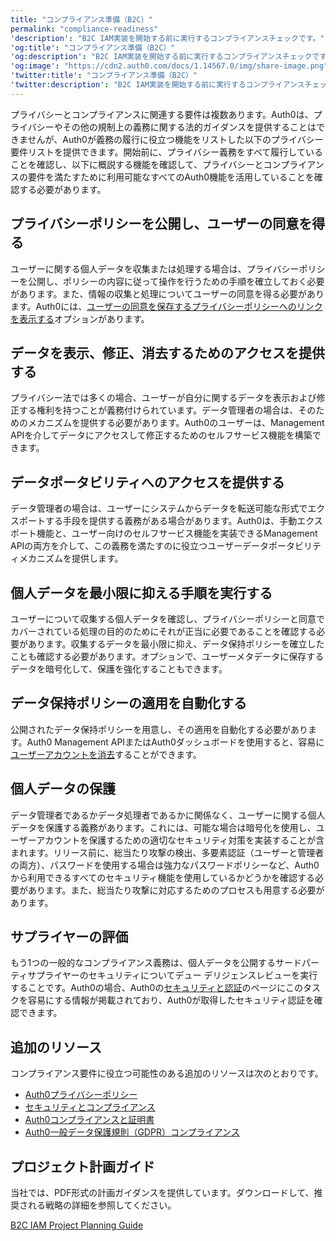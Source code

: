 ```yaml
---
title: "コンプライアンス準備（B2C）"
permalink: "compliance-readiness"
'description': "B2C IAM実装を開始する前に実行するコンプライアンスチェックです。"
'og:title': "コンプライアンス準備（B2C）"
'og:description': "B2C IAM実装を開始する前に実行するコンプライアンスチェックです。"
'og:image': "https://cdn2.auth0.com/docs/1.14567.0/img/share-image.png"
'twitter:title': "コンプライアンス準備（B2C）"
'twitter:description': "B2C IAM実装を開始する前に実行するコンプライアンスチェックです。"
---
```


プライバシーとコンプライアンスに関連する要件は複数あります。Auth0は、プライバシーやその他の規制上の義務に関する法的ガイダンスを提供することはできませんが、Auth0が義務の履行に役立つ機能をリストした以下のプライバシー要件リストを提供できます。開始前に、プライバシー義務をすべて履行していることを確認し、以下に概説する機能を確認して、プライバシーとコンプライアンスの要件を満たすために利用可能なすべてのAuth0機能を活用していることを確認する必要があります。

## プライバシーポリシーを公開し、ユーザーの同意を得る

ユーザーに関する個人データを収集または処理する場合は、プライバシーポリシーを公開し、ポリシーの内容に従って操作を行うための手順を確立しておく必要があります。また、情報の収集と処理についてユーザーの同意を得る必要があります。Auth0には、[ユーザーの同意を保存するプライバシーポリシーへのリンクを表示する](/ja-jp/secure/data-privacy-and-compliance/gdpr)オプションがあります。

## データを表示、修正、消去するためのアクセスを提供する

プライバシー法では多くの場合、ユーザーが自分に関するデータを表示および修正する権利を持つことが義務付けられています。データ管理者の場合は、そのためのメカニズムを提供する必要があります。Auth0のユーザーは、<Tooltip data-tooltip-id="react-containers-DefinitionTooltip-0" href="/ja-jp/glossary?term=management-api" tip="Management API: 顧客が管理タスクを実行できるようにするための製品。" cta="用語集の表示">Management API</Tooltip>を介してデータにアクセスして修正するためのセルフサービス機能を構築できます。

## データポータビリティへのアクセスを提供する

データ管理者の場合は、ユーザーにシステムからデータを転送可能な形式でエクスポートする手段を提供する義務がある場合があります。Auth0は、手動エクスポート機能と、ユーザー向けのセルフサービス機能を実装できるManagement APIの両方を介して、この義務を満たすのに役立つユーザーデータポータビリティメカニズムを提供します。

## 個人データを最小限に抑える手順を実行する

ユーザーについて収集する個人データを確認し、プライバシーポリシーと同意でカバーされている処理の目的のためにそれが正当に必要であることを確認する必要があります。収集するデータを最小限に抑え、データ保持ポリシーを確立したことも確認する必要があります。オプションで、ユーザーメタデータに保存するデータを暗号化して、保護を強化することもできます。

## データ保持ポリシーの適用を自動化する

公開されたデータ保持ポリシーを用意し、その適用を自動化する必要があります。Auth0 Management APIまたはAuth0ダッシュボードを使用すると、容易に[ユーザーアカウントを消去](/ja-jp/secure/data-privacy-and-compliance/gdpr/gdpr-right-to-access-correct-and-erase-data)することができます。

## 個人データの保護

データ管理者であるかデータ処理者であるかに関係なく、ユーザーに関する個人データを保護する義務があります。これには、可能な場合は暗号化を使用し、ユーザーアカウントを保護するための適切なセキュリティ対策を実装することが含まれます。リリース前に、総当たり攻撃の検出、多要素認証（ユーザーと管理者の両方）、パスワードを使用する場合は強力なパスワードポリシーなど、Auth0から利用できるすべてのセキュリティ機能を使用しているかどうかを確認する必要があります。また、総当たり攻撃に対応するためのプロセスも用意する必要があります。

## サプライヤーの評価

もう1つの一般的なコンプライアンス義務は、個人データを公開するサードパーティサプライヤーのセキュリティについてデュー デリジェンスレビューを実行することです。Auth0の場合、Auth0の[セキュリティと認証](https://auth0.com/security/)のページにこのタスクを容易にする情報が掲載されており、Auth0が取得したセキュリティ認証を確認できます。

## 追加のリソース

コンプライアンス要件に役立つ可能性のある追加のリソースは次のとおりです。

* [Auth0プライバシーポリシー](https://auth0.com/privacy)
* [セキュリティとコンプライアンス](https://auth0.com/security/)
* [Auth0コンプライアンスと証明書](/ja-jp/secure/data-privacy-and-compliance)
* [Auth0一般データ保護規則（GDPR）コンプライアンス](/ja-jp/secure/data-privacy-and-compliance/gdpr)

## プロジェクト計画ガイド

当社では、PDF形式の計画ガイダンスを提供しています。ダウンロードして、推奨される戦略の詳細を参照してください。

[B2C IAM Project Planning Guide](//assets.ctfassets.net/cdy7uua7fh8z/3er1aEQ7Ul0q3c9leJWczR/b1f18b4c16abb7e78b01e4eb2b52bb8e/B2C_Project_Planning.pdf)